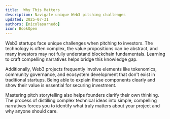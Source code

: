 ```yaml
---
title:  Why This Matters
description: Navigate unique Web3 pitching challenges
updated: 2025-07-31
authors: [nicolasarnedo]
icon: BookOpen
---
```


<YouTube id="dGYUHiR09eI" params="start=0&rel=0&modestbranding=1" /> 

Web3 startups face unique challenges when pitching to investors. The technology is often complex, the value propositions can be abstract, and many investors may not fully understand blockchain fundamentals. Learning to craft compelling narratives helps bridge this knowledge gap.

Additionally, Web3 projects frequently involve elements like tokenomics, community governance, and ecosystem development that don't exist in traditional startups. Being able to explain these components clearly and show their value is essential for securing investment.

<YouTube id="fYwHZYDuf1I" params="start=0&rel=0&modestbranding=1" /> 

Mastering pitch storytelling also helps founders clarify their own thinking. The process of distilling complex technical ideas into simple, compelling narratives forces you to identify what truly matters about your project and why anyone should care.
